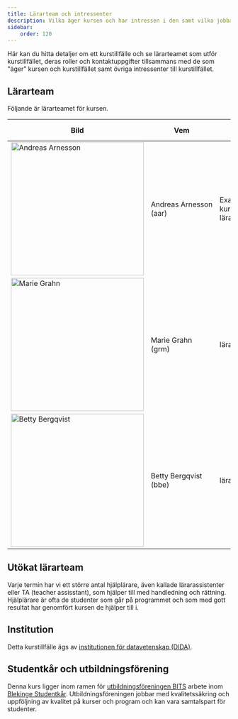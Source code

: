 ```yaml
---
title: Lärarteam och intressenter
description: Vilka äger kursen och har intressen i den samt vilka jobbar med kursen.
sidebar:
    order: 120
---
```




Här kan du hitta detaljer om ett kurstillfälle och se lärarteamet som utför kurstillfället, deras roller och kontaktuppgifter tillsammans med de som "äger" kursen och kurstillfället samt övriga intressenter till kurstillfället.



## Lärarteam

Följande är lärarteamet för kursen.

| Bild    | Vem         | Roll | Kontakt och info |
|---------|-------------|-------|------------------|
| <Image src={aarImage} alt="Andreas Arnesson" width="300" height="300" /> | Andreas&nbsp;Arnesson (aar) | Examinator, kursansvarig, lärare | aar@bth.se, [BTH](https://www.bth.se/staff/andreas-arnesson-aar/), [GitHub](https://github.com/AndreasArne) |
| <Image src={grmImage} alt="Marie Grahn" width="300" height="300" /> | Marie&nbsp;Grahn (grm) |  lärare    | grm@bth.se, [BTH](https://www.bth.se/staff/marie-grahn-grm/) |
| <Image src={bbeImage} alt="Betty Bergqvist" width="300" height="300" /> | Betty&nbsp;Bergqvist (bbe) |  lärare    | bbe@bth.se, [BTH](https://www.bth.se/staff/betty-bergqvist-bbe/) |



## Utökat lärarteam

Varje termin har vi ett större antal hjälplärare, även kallade lärarassistenter eller TA (teacher assisstant), som hjälper till med handledning och rättning. Hjälplärare är ofta de studenter som går på programmet och som med gott resultat har genomfört kursen de hjälper till i.



## Institution

Detta kurstillfälle ägs av [institutionen för datavetenskap (DIDA)](https://www.bth.se/om-bth/organisation/fakulteten-for-datavetenskaper/dida/).



## Studentkår och utbildningsförening

Denna kurs ligger inom ramen för [utbildningsföreningen BITS](https://www.bthstudent.se/utbildning/utbildningsforeningar/) arbete inom [Blekinge Studentkår](https://www.bthstudent.se/). Utbildningsföreningen jobbar med kvalitetssäkring och uppföljning av kvalitet på kurser och program och kan vara samtalspart för studenter.

